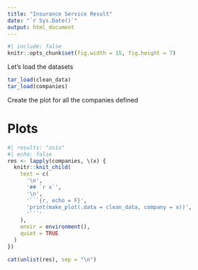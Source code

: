 ```yaml
---
title: "Insurance Service Result"
date: "`r Sys.Date()`"
output: html_document
---
```


```r
#| include: false
knitr::opts_chunk$set(fig.width = 15, fig.height = 7)
```

Let's load the datasets

```r
tar_load(clean_data)
tar_load(companies)
```

Create the plot for all the companies defined 

# Plots {.tabset}

```r
#| results: "asis"
#| echo: false
res <- lapply(companies, \(x) {
  knitr::knit_child(
    text = c(
      '\n',
      '## `r x`',
      '\n',
      '```{r, echo = F}',
      'print(make_plot(.data = clean_data, company = x))',
      '```'
    ),
    envir = environment(),
    quiet = TRUE
  )
})

cat(unlist(res), sep = "\n")
```